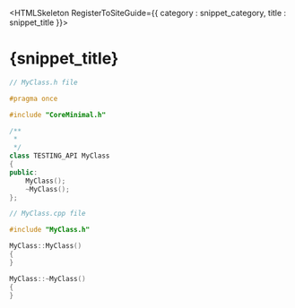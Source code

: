

<HTMLSkeleton RegisterToSiteGuide={{ category : snippet_category, title : snippet_title }}>

<H1 WrittenOn={new Date("2025-05-30")}>{snippet_title}</H1>

```cpp
// MyClass.h file

#pragma once

#include "CoreMinimal.h"

/**
 * 
 */
class TESTING_API MyClass
{
public:
	MyClass();
	~MyClass();
};
```

```cpp
// MyClass.cpp file

#include "MyClass.h"

MyClass::MyClass()
{
}

MyClass::~MyClass()
{
}
```
</HTMLSkeleton>